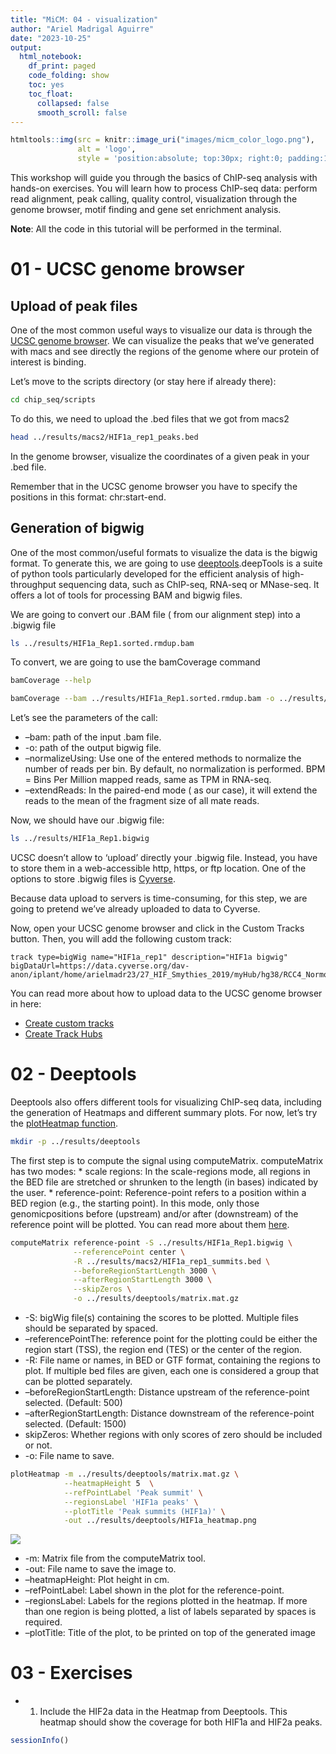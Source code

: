 ```yaml
---
title: "MiCM: 04 - visualization"
author: "Ariel Madrigal Aguirre"
date: "2023-10-25"
output:
  html_notebook:
    df_print: paged
    code_folding: show
    toc: yes
    toc_float: 
      collapsed: false
      smooth_scroll: false
---
```


```r
htmltools::img(src = knitr::image_uri("images/micm_color_logo.png"), 
               alt = 'logo', 
               style = 'position:absolute; top:30px; right:0; padding:10px; max-width:50%;')
```

This workshop will guide you through the basics of ChIP-seq analysis with hands-on exercises. You will learn how to process ChIP-seq data: perform read alignment, peak calling, quality control, visualization through the genome browser, motif finding and gene set enrichment analysis.

**Note**: All the code in this tutorial will be performed in the terminal. 

# 01 - UCSC genome browser

## Upload of peak files

One of the most common useful ways to visualize our data is through the [UCSC genome browser](https://genome.ucsc.edu/index.html). We can visualize the peaks that we've generated with macs and see directly the regions of the genome where our protein of interest is binding. 

Let's move to the scripts directory (or stay here if already there):
```bash
cd chip_seq/scripts
```

To do this, we need to upload the .bed files that we got from macs2
```bash
head ../results/macs2/HIF1a_rep1_peaks.bed
```
In the genome browser, visualize the coordinates of a given peak in your .bed file. 

Remember that in the UCSC genome browser you have to specify the positions in this format: chr:start-end. 

## Generation of bigwig 

One of the most common/useful formats to visualize the data is the bigwig format. To generate this, we are going to use [deeptools](https://deeptools.readthedocs.io/en/develop/).deepTools is a suite of python tools particularly developed for the efficient analysis of high-throughput sequencing data, such as ChIP-seq, RNA-seq or MNase-seq. It offers a lot of tools for processing BAM and bigwig files.


We are going to convert our .BAM file ( from our alignment step) into a .bigwig file

```bash
ls ../results/HIF1a_Rep1.sorted.rmdup.bam
```
To convert, we are going to use the bamCoverage command
```bash
bamCoverage --help
```
```bash
bamCoverage --bam ../results/HIF1a_Rep1.sorted.rmdup.bam -o ../results/HIF1a_Rep1.bigwig --normalizeUsing BPM --extendReads
```
Let's see the parameters of the call:

* --bam: path of the input .bam file.
* -o: path of the output bigwig file. 
* --normalizeUsing: Use one of the entered methods to normalize the number of reads per bin. By default, no normalization is performed. BPM = Bins Per Million mapped reads, same as TPM in RNA-seq. 
* --extendReads: In the paired-end mode ( as our case), it will extend the reads to the mean of the fragment size of all mate reads. 

Now, we should have our .bigwig file:
```bash
ls ../results/HIF1a_Rep1.bigwig
```
UCSC doesn't allow to 'upload' directly your .bigwig file. Instead, you have to store them in a web-accessible http, https, or ftp location. One of the options to store .bigwig files is [Cyverse](https://cyverse.org/discovery-environment). 

Because data upload to servers is time-consuming, for this step, we are going to pretend we've already uploaded to data to Cyverse.

Now, open your UCSC genome browser and click in the Custom Tracks button. Then, you will add the following custom track:
```{}
track type=bigWig name="HIF1a_rep1" description="HIF1a bigwig" bigDataUrl=https://data.cyverse.org/dav-anon/iplant/home/arielmadr23/27_HIF_Smythies_2019/myHub/hg38/RCC4_Normoxia_HIF1a_PM14_Rep1.bw
```
You can read more about how to upload data to the UCSC genome browser in here:

* [Create custom tracks](https://genome.ucsc.edu/goldenPath/help/customTrack.html)
* [Create Track Hubs](https://genome.ucsc.edu/goldenpath/help/hgTrackHubHelp.html) 

# 02 - Deeptools

Deeptools also offers different tools for visualizing ChIP-seq data, including the generation of Heatmaps and different summary plots. For now, let's try the [plotHeatmap function](https://deeptools.readthedocs.io/en/develop/content/tools/plotHeatmap.html). 

```bash
mkdir -p ../results/deeptools
```
The first step is to compute the signal using computeMatrix. computeMatrix has two modes: 
* scale regions: In the scale-regions mode, all regions in the BED file are stretched or shrunken to the length (in bases) indicated by the user. 
* reference-point: Reference-point refers to a position within a BED region (e.g., the starting point). In this mode, only those genomicpositions before (upstream) and/or after (downstream) of the reference point will be plotted. You can read more about them [here](https://deeptools.readthedocs.io/en/develop/content/tools/computeMatrix.html). 

```bash
computeMatrix reference-point -S ../results/HIF1a_Rep1.bigwig \
			  --referencePoint center \
			  -R ../results/macs2/HIF1a_rep1_summits.bed \
			  --beforeRegionStartLength 3000 \
			  --afterRegionStartLength 3000 \
			  --skipZeros \
			  -o ../results/deeptools/matrix.mat.gz
```
* -S: bigWig file(s) containing the scores to be plotted. Multiple files should be separated by spaced.
* --referencePointThe: reference point for the plotting could be either the region start (TSS), the region end (TES) or the center of the region.
* -R: File name or names, in BED or GTF format, containing the regions to plot. If multiple bed files are given, each one is considered a group that can be plotted separately.
* --beforeRegionStartLength: Distance upstream of the reference-point selected. (Default: 500)
* --afterRegionStartLength: Distance downstream of the reference-point selected. (Default: 1500)
* skipZeros: Whether regions with only scores of zero should be included or not.
* -o: File name to save. 

```bash
plotHeatmap -m ../results/deeptools/matrix.mat.gz \
			--heatmapHeight 5  \
			--refPointLabel 'Peak summit' \
			--regionsLabel 'HIF1a peaks' \
			--plotTitle 'Peak summits (HIF1a)' \
			-out ../results/deeptools/HIF1a_heatmap.png
```

![](../results/deeptools/HIF1a_heatmap.png)

* -m: Matrix file from the computeMatrix tool. 
* -out: File name to save the image to. 
* --heatmapHeight: Plot height in cm.
* --refPointLabel: Label shown in the plot for the reference-point. 
* --regionsLabel: Labels for the regions plotted in the heatmap. If more than one region is being plotted, a list of labels separated by spaces is required.
* --plotTitle: Title of the plot, to be printed on top of the generated image

# 03 - Exercises

* 1. Include the HIF2a data in the Heatmap from Deeptools. This heatmap should show the  coverage for both HIF1a and HIF2a peaks. 


```r
sessionInfo()
```
